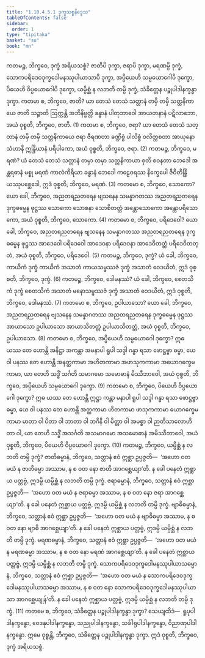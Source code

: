 ```yaml
---
title: "1.10.4.5.1 ဒုက္ခသစ္စနိဒ္ဒေသ"
tableOfContents: false
sidebar:
  order: 1
type: "tipitaka"
basket: "su"
book: "mn"
---
```



<DynamicBreadcrumb />

<Division number="120" book="mn" e="ch" v="24" p="227">

<Paragraph number="395" book="mn">
ကတမဉ္စ, ဘိက္ခဝေ, ဒုက္ခံ အရိယသစ္စံ? ဇာတိပိ ဒုက္ခာ, ဇရာပိ ဒုက္ခာ, မရဏမ္ပိ ဒုက္ခံ, သောကပရိဒေဝဒုက္ခဒေါမနဿုပါယာသာပိ ဒုက္ခာ, အပ္ပိယေဟိ သမ္ပယောဂေါပိ ဒုက္ခော, ပိယေဟိ ဝိပ္ပယောဂေါပိ ဒုက္ခော, ယမ္ပိစ္ဆံ န လဘတိ တမ္ပိ ဒုက္ခံ, သံခိတ္တေန ပဉ္စုပါဒါနက္ခန္ဓာ ဒုက္ခာ.
</Paragraph>

</Division>
<Division number="121" book="mn" e="ch" v="24" p="228">

<Paragraph number="396" book="mn">
ကတမာ စ, ဘိက္ခဝေ, ဇာတိ? ယာ တေသံ တေသံ သတ္တာနံ တမှိ တမှိ သတ္တနိကာယေ ဇာတိ သဉ္ဇာတိ ဩက္ကန္တိ အဘိနိဗ္ဗတ္တိ ခန္ဓာနံ ပါတုဘာဝေါ အာယတနာနံ ပဋိလာဘော, အယံ ဝုစ္စတိ, ဘိက္ခဝေ, ဇာတိ. (1)
</Paragraph>

</Division>
<Division number="122" book="mn" e="ch" v="24" p="229">

<Paragraph number="397" book="mn">
ကတမာ စ, ဘိက္ခဝေ, ဇရာ? ယာ တေသံ တေသံ သတ္တာနံ တမှိ တမှိ သတ္တနိကာယေ ဇရာ ဇီရဏတာ ခဏ္ဍိစ္စံ ပါလိစ္စံ ဝလိတ္တစတာ အာယုနော သံဟာနိ ဣန္ဒြိယာနံ ပရိပါကော, အယံ ဝုစ္စတိ, ဘိက္ခဝေ, ဇရာ. (2)
</Paragraph>

</Division>
<Division number="123" book="mn" e="ch" v="24" p="230">

<Paragraph number="398" book="mn">
ကတမဉ္စ, ဘိက္ခဝေ, မရဏံ? ယံ တေသံ တေသံ သတ္တာနံ တမှာ တမှာ သတ္တနိကာယာ စုတိ စဝနတာ ဘေဒေါ အန္တရဓာနံ မစ္စု မရဏံ ကာလံကိရိယာ ခန္ဓာနံ ဘေဒေါ ကဠေဝရဿ နိက္ခေပေါ ဇီဝိတိန္ဒြိယဿုပစ္ဆေဒေါ, ဣဒံ ဝုစ္စတိ, ဘိက္ခဝေ, မရဏံ. (3)
</Paragraph>

</Division>
<Division number="124" book="mn" e="ch" v="24" p="231">

<Paragraph number="399" book="mn">
ကတမော စ, ဘိက္ခဝေ, သောကော? ယော ခေါ, ဘိက္ခဝေ, အညတရညတရေန ဗျသနေန သမန္နာဂတဿ အညတရညတရေန ဒုက္ခဓမ္မေန ဖုဋ္ဌဿ သောကော သောစနာ သောစိတတ္တံ အန္တောသောကော အန္တောပရိသောကော, အယံ ဝုစ္စတိ, ဘိက္ခဝေ, သောကော. (4)
</Paragraph>

</Division>
<Division number="125" book="mn" e="ch" v="24" p="232">

<Paragraph number="400" book="mn">
ကတမော စ, ဘိက္ခဝေ, ပရိဒေဝေါ? ယော ခေါ, ဘိက္ခဝေ, အညတရညတရေန ဗျသနေန သမန္နာဂတဿ အညတရညတရေန ဒုက္ခဓမ္မေန ဖုဋ္ဌဿ အာဒေဝေါ ပရိဒေဝေါ အာဒေဝနာ ပရိဒေဝနာ အာဒေဝိတတ္တံ ပရိဒေဝိတတ္တံ, အယံ ဝုစ္စတိ, ဘိက္ခဝေ, ပရိဒေဝေါ. (5)
</Paragraph>

</Division>
<Division number="126" book="mn" e="ch" v="24" p="232">

<Paragraph number="401" book="mn">
ကတမဉ္စ, ဘိက္ခဝေ, ဒုက္ခံ? ယံ ခေါ, ဘိက္ခဝေ, ကာယိကံ ဒုက္ခံ ကာယိကံ အသာတံ ကာယသမ္ဖဿဇံ ဒုက္ခံ အသာတံ ဝေဒယိတံ, ဣဒံ ဝုစ္စတိ, ဘိက္ခဝေ, ဒုက္ခံ. (6)
</Paragraph>

</Division>
<Division number="127" book="mn" e="ch" v="24" p="233">

<Paragraph number="402" book="mn">
ကတမဉ္စ, ဘိက္ခဝေ, ဒေါမနဿံ? ယံ ခေါ, ဘိက္ခဝေ, စေတသိကံ ဒုက္ခံ စေတသိကံ အသာတံ မနောသမ္ဖဿဇံ ဒုက္ခံ အသာတံ ဝေဒယိတံ, ဣဒံ ဝုစ္စတိ, ဘိက္ခဝေ, ဒေါမနဿံ. (7)
</Paragraph>

</Division>
<Division number="128" book="mn" e="ch" v="24" p="234">

<Paragraph number="403" book="mn">
ကတမော စ, ဘိက္ခဝေ, ဥပါယာသော? ယော ခေါ, ဘိက္ခဝေ, အညတရညတရေန ဗျသနေန သမန္နာဂတဿ အညတရညတရေန ဒုက္ခဓမ္မေန ဖုဋ္ဌဿ အာယာသော ဥပါယာသော အာယာသိတတ္တံ ဥပါယာသိတတ္တံ, အယံ ဝုစ္စတိ, ဘိက္ခဝေ, ဥပါယာသော. (8)
</Paragraph>

</Division>
<Division number="129" book="mn" e="ch" v="24" p="235">

<Paragraph number="404" book="mn">
ကတမော စ, ဘိက္ခဝေ, အပ္ပိယေဟိ သမ္ပယောဂေါ ဒုက္ခော? ဣဓ ယဿ တေ ဟောန္တိ အနိဋ္ဌာ အကန္တာ အမနာပါ ရူပါ သဒ္ဒါ ဂန္ဓာ ရသာ ဖောဋ္ဌဗ္ဗာ ဓမ္မာ, ယေ ဝါ ပနဿ တေ ဟောန္တိ အနတ္ထကာမာ အဟိတကာမာ အဖာသုကကာမာ အယောဂက္ခေမကာမာ, ယာ တေဟိ သဒ္ဓိံ သင်္ဂတိ သမာဂမော သမောဓာနံ မိဿီဘာဝေါ, အယံ ဝုစ္စတိ, ဘိက္ခဝေ, အပ္ပိယေဟိ သမ္ပယောဂေါ ဒုက္ခော. (9)
</Paragraph>

</Division>
<Division number="130" book="mn" e="ch" v="24" p="236">

<Paragraph number="405" book="mn">
ကတမော စ, ဘိက္ခဝေ, ပိယေဟိ ဝိပ္ပယောဂေါ ဒုက္ခော? ဣဓ ယဿ တေ ဟောန္တိ ဣဋ္ဌာ ကန္တာ မနာပါ ရူပါ သဒ္ဒါ ဂန္ဓာ ရသာ ဖောဋ္ဌဗ္ဗာ ဓမ္မာ, ယေ ဝါ ပနဿ တေ ဟောန္တိ အတ္ထကာမာ ဟိတကာမာ ဖာသုကကာမာ ယောဂက္ခေမကာမာ မာတာ ဝါ ပိတာ ဝါ ဘာတာ ဝါ ဘဂိနီ ဝါ မိတ္တာ ဝါ အမစ္စာ ဝါ ဉာတိသာလောဟိတာ ဝါ, ယာ တေဟိ သဒ္ဓိံ အသင်္ဂတိ အသမာဂမော အသမောဓာနံ အမိဿီဘာဝေါ, အယံ ဝုစ္စတိ, ဘိက္ခဝေ, ပိယေဟိ ဝိပ္ပယောဂေါ ဒုက္ခော. (10)
</Paragraph>

</Division>
<Division number="131" book="mn" e="ch" v="24" p="237">

<Paragraph number="406" book="mn">
ကတမဉ္စ, ဘိက္ခဝေ, ယမ္ပိစ္ဆံ န လဘတိ တမ္ပိ ဒုက္ခံ? ဇာတိဓမ္မာနံ, ဘိက္ခဝေ, သတ္တာနံ ဧဝံ ဣစ္ဆာ ဥပ္ပဇ္ဇတိ—  ‘အဟော ဝတ မယံ န ဇာတိဓမ္မာ အဿာမ, န စ ဝတ နော ဇာတိ အာဂစ္ဆေယျာ’တိ. န ခေါ ပနေတံ ဣစ္ဆာယ ပတ္တဗ္ဗံ, ဣဒမ္ပိ ယမ္ပိစ္ဆံ န လဘတိ တမ္ပိ ဒုက္ခံ. ဇရာဓမ္မာနံ, ဘိက္ခဝေ, သတ္တာနံ ဧဝံ ဣစ္ဆာ ဥပ္ပဇ္ဇတိ—  ‘အဟော ဝတ မယံ န ဇရာဓမ္မာ အဿာမ, န စ ဝတ နော ဇရာ အာဂစ္ဆေယျာ’တိ. န ခေါ ပနေတံ ဣစ္ဆာယ ပတ္တဗ္ဗံ, ဣဒမ္ပိ ယမ္ပိစ္ဆံ န လဘတိ တမ္ပိ ဒုက္ခံ. ဗျာဓိဓမ္မာနံ, ဘိက္ခဝေ, သတ္တာနံ ဧဝံ ဣစ္ဆာ ဥပ္ပဇ္ဇတိ—  ‘အဟော ဝတ မယံ န ဗျာဓိဓမ္မာ အဿာမ, န စ ဝတ နော ဗျာဓိ အာဂစ္ဆေယျာ’တိ. န ခေါ ပနေတံ ဣစ္ဆာယ ပတ္တဗ္ဗံ, ဣဒမ္ပိ ယမ္ပိစ္ဆံ န လဘတိ တမ္ပိ ဒုက္ခံ. မရဏဓမ္မာနံ, ဘိက္ခဝေ, သတ္တာနံ ဧဝံ ဣစ္ဆာ ဥပ္ပဇ္ဇတိ—  ‘အဟော ဝတ မယံ န မရဏဓမ္မာ အဿာမ, န စ ဝတ နော မရဏံ အာဂစ္ဆေယျာ’တိ. န ခေါ ပနေတံ ဣစ္ဆာယ ပတ္တဗ္ဗံ, ဣဒမ္ပိ ယမ္ပိစ္ဆံ န လဘတိ တမ္ပိ ဒုက္ခံ. သောကပရိဒေဝဒုက္ခဒေါမနဿုပါယာသဓမ္မာနံ, ဘိက္ခဝေ, သတ္တာနံ ဧဝံ ဣစ္ဆာ ဥပ္ပဇ္ဇတိ—  ‘အဟော ဝတ မယံ န သောကပရိဒေဝဒုက္ခဒေါမနဿုပါယာသဓမ္မာ အဿာမ, န စ ဝတ နော သောကပရိဒေဝဒုက္ခဒေါမနဿုပါယာသာ အာဂစ္ဆေယျုန်’တိ. န ခေါ ပနေတံ ဣစ္ဆာယ ပတ္တဗ္ဗံ, ဣဒမ္ပိ ယမ္ပိစ္ဆံ န လဘတိ တမ္ပိ ဒုက္ခံ. (11)
</Paragraph>

</Division>
<Division number="132" book="mn" e="ch" v="24" p="239">

<Paragraph number="407" book="mn">
ကတမေ စ, ဘိက္ခဝေ, သံခိတ္တေန ပဉ္စုပါဒါနက္ခန္ဓာ ဒုက္ခာ? သေယျထိဒံ—  ရူပုပါဒါနက္ခန္ဓော, ဝေဒနုပါဒါနက္ခန္ဓော, သညုပါဒါနက္ခန္ဓော, သင်္ခါရုပါဒါနက္ခန္ဓော, ဝိညာဏုပါဒါနက္ခန္ဓော. ဣမေ ဝုစ္စန္တိ, ဘိက္ခဝေ, သံခိတ္တေန ပဉ္စုပါဒါနက္ခန္ဓာ ဒုက္ခာ. ဣဒံ ဝုစ္စတိ, ဘိက္ခဝေ, ဒုက္ခံ အရိယသစ္စံ.
</Paragraph>
</Division>
